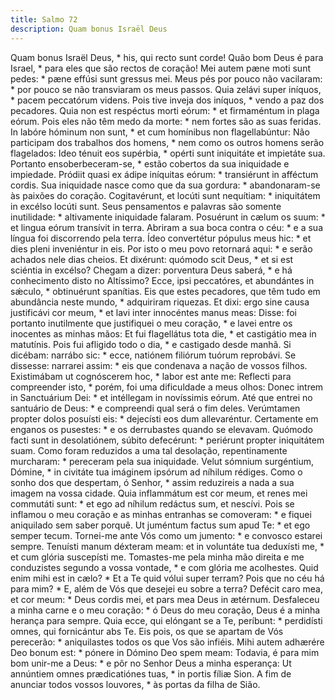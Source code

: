 ```yaml
---
title: Salmo 72
description: Quam bonus Israël Deus
---
```


<div class="grid grid-cols-2 gap-5">
  <span class="text-justify">
    Quam bonus Israël Deus, * his, qui recto sunt corde!
  </span>
  <span class="text-justify">
    Quão bom Deus é para Israel, * para eles que são rectos de coração!
  </span>
  <span class="text-justify">
    Mei autem pæne moti sunt pedes: * pæne effúsi sunt gressus mei.
  </span>
  <span class="text-justify">
    Meus pés por pouco não vacilaram: * por pouco se não transviaram os meus
    passos.
  </span>
  <span class="text-justify">
    Quia zelávi super iníquos, * pacem peccatórum videns.
  </span>
  <span class="text-justify">
    Pois tive inveja dos iníquos, * vendo a paz dos pecadores.
  </span>
  <span class="text-justify">
    Quia non est respéctus morti eórum: * et firmaméntum in plaga eórum.
  </span>
  <span class="text-justify">
    Pois eles não têm medo da morte: * nem fortes são as suas feridas.
  </span>
  <span class="text-justify">
    In labóre hóminum non sunt, * et cum homínibus non flagellabúntur:
  </span>
  <span class="text-justify">
    Não participam dos trabalhos dos homens, * nem como os outros homens serão
    flagelados:
  </span>
  <span class="text-justify">
    Ideo ténuit eos supérbia, * opérti sunt iniquitáte et impietáte sua.
  </span>
  <span class="text-justify">
    Portanto ensoberbeceram-se, * estão cobertos da sua iniquidade e impiedade.
  </span>
  <span class="text-justify">
    Pródiit quasi ex ádipe iníquitas eórum: * transiérunt in afféctum cordis.
  </span>
  <span class="text-justify">
    Sua iniquidade nasce como que da sua gordura: * abandonaram-se às paixões do
    coração.
  </span>
  <span class="text-justify">
    Cogitavérunt, et locúti sunt nequítiam: * iniquitátem in excélso locúti
    sunt.
  </span>
  <span class="text-justify">
    Seus pensamentos e palavras são somente inutilidade: * altivamente
    iniquidade falaram.
  </span>
  <span class="text-justify">
    Posuérunt in cælum os suum: * et lingua eórum transívit in terra.
  </span>
  <span class="text-justify">
    Abriram a sua boca contra o céu: * e a sua língua foi discorrendo pela
    terra.
  </span>
  <span class="text-justify">
    Ídeo convertétur pópulus meus hic: * et dies pleni inveniéntur in eis.
  </span>
  <span class="text-justify">
    Por isto o meu povo retornará aqui: * e serão achados nele dias cheios.
  </span>
  <span class="text-justify">
    Et dixérunt: quómodo scit Deus, * et si est sciéntia in excélso?
  </span>
  <span class="text-justify">
    Chegam a dizer: porventura Deus saberá, * e há conhecimento disto no
    Altíssimo?
  </span>
  <span class="text-justify">
    Ecce, ipsi peccatóres, et abundántes in sǽculo, * obtinuérunt spanítias.
  </span>
  <span class="text-justify">
    Eis que estes pecadores, que têm tudo em abundância neste mundo, *
    adquiriram riquezas.
  </span>
  <span class="text-justify">
    Et dixi: ergo sine causa justificávi cor meum, * et lavi inter innocéntes
    manus meas:
  </span>
  <span class="text-justify">
    Disse: foi portanto inutilmente que justifiquei o meu coração, * e lavei
    entre os inocentes as minhas mãos:
  </span>
  <span class="text-justify">
    Et fui flagellátus tota die, * et castigátio mea in matutínis.
  </span>
  <span class="text-justify">
    Pois fui afligido todo o dia, * e castigado desde manhã.
  </span>
  <span class="text-justify">
    Si dicébam: narrábo sic: * ecce, natiónem filiórum tuórum reprobávi.
  </span>
  <span class="text-justify">
    Se dissesse: narrarei assim: * eis que condenava a nação de vossos filhos.
  </span>
  <span class="text-justify">
    Existimábam ut cognóscerem hoc, * labor est ante me:
  </span>
  <span class="text-justify">
    Reflecti para compreender isto, * porém, foi uma dificuldade a meus olhos:
  </span>
  <span class="text-justify">
    Donec intrem in Sanctuárium Dei: * et intéllegam in novíssimis eórum.
  </span>
  <span class="text-justify">
    Até que entrei no santuário de Deus: * e compreendi qual será o fim deles.
  </span>
  <span class="text-justify">
    Verúmtamen propter dolos posuísti eis: * dejecísti eos dum allevaréntur.
  </span>
  <span class="text-justify">
    Certamente em enganos os pusestes: * e os derrubastes quando se elevavam.
  </span>
  <span class="text-justify">
    Quómodo facti sunt in desolatiónem, súbito defecérunt: * periérunt propter
    iniquitátem suam.
  </span>
  <span class="text-justify">
    Como foram reduzidos a uma tal desolação, repentinamente murcharam: *
    pereceram pela sua iniquidade.
  </span>
  <span class="text-justify">
    Velut sómnium surgéntium, Dómine, * in civitáte tua imáginem ipsórum ad
    níhilum rédiges.
  </span>
  <span class="text-justify">
    Como o sonho dos que despertam, ó Senhor, * assim reduzireis a nada a sua
    imagem na vossa cidade.
  </span>
  <span class="text-justify">
    Quia inflammátum est cor meum, et renes mei commutáti sunt: * et ego ad
    níhilum redáctus sum, et nescívi.
  </span>
  <span class="text-justify">
    Pois se inflamou o meu coração e as minhas entranhas se comoveram: * e
    fiquei aniquilado sem saber porquê.
  </span>
  <span class="text-justify">
    Ut juméntum factus sum apud Te: * et ego semper tecum.
  </span>
  <span class="text-justify">
    Tornei-me ante Vós como um jumento: * e convosco estarei sempre.
  </span>
  <span class="text-justify">
    Tenuísti manum déxteram meam: et in voluntáte tua deduxísti me, * et cum
    glória suscepísti me.
  </span>
  <span class="text-justify">
    Tomastes-me pela minha mão direita e me conduzistes segundo a vossa vontade,
    * e com glória me acolhestes.
  </span>
  <span class="text-justify">
    Quid enim mihi est in cælo? * Et a Te quid vólui super terram?
  </span>
  <span class="text-justify">
    Pois que no céu há para mim? * E, além de Vós que desejei eu sobre a terra?
  </span>
  <span class="text-justify">
    Defécit caro mea, et cor meum: * Deus cordis mei, et pars mea Deus in
    ætérnum.
  </span>
  <span class="text-justify">
    Desfaleceu a minha carne e o meu coração: * ó Deus do meu coração, Deus é a
    minha herança para sempre.
  </span>
  <span class="text-justify">
    Quia ecce, qui elóngant se a Te, períbunt: * perdidísti omnes, qui
    fornicántur abs Te.
  </span>
  <span class="text-justify">
    Eis pois, os que se apartam de Vós perecerão: * aniquilastes todos os que
    Vos são infiéis.
  </span>
  <span class="text-justify">
    Mihi autem adhærére Deo bonum est: * pónere in Dómino Deo spem meam:
  </span>
  <span class="text-justify">
    Todavia, é para mim bom unir-me a Deus: * e pôr no Senhor Deus a minha
    esperança:
  </span>
  <span class="text-justify">
    Ut annúntiem omnes prædicatiónes tuas, * in portis fíliæ Sion.
  </span>
  <span class="text-justify">
    A fim de anunciar todos vossos louvores, * às portas da filha de Sião.
  </span>
</div>
